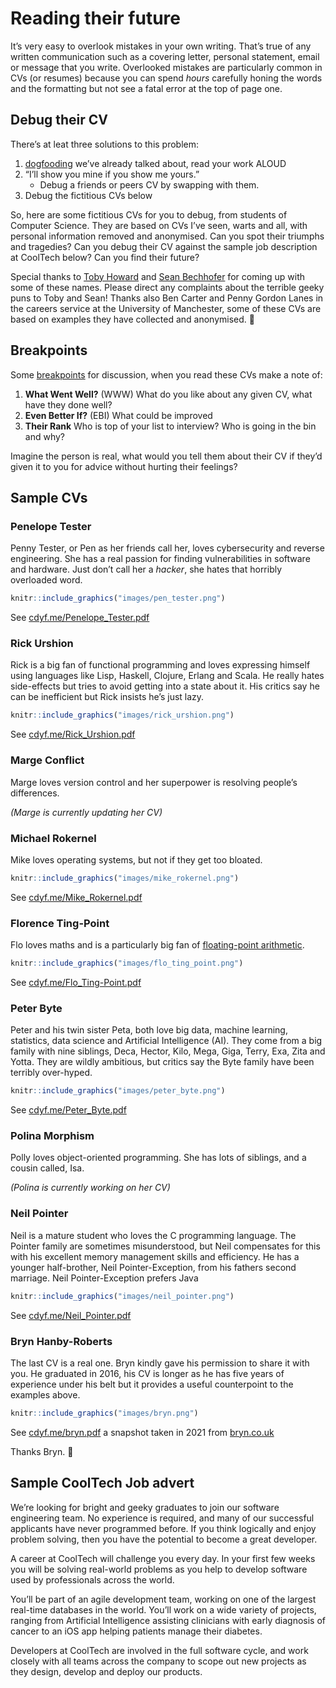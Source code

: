 <!--# (APPENDIX) Appendix {-}-->

# Reading their future {#sampling}

It's very easy to overlook mistakes in your own writing. That's true of any written communication such as a covering letter, personal statement, email or message that you write. Overlooked mistakes are particularly common in CVs (or resumes) because you can spend *hours* carefully honing the words and the formatting but not see a fatal error at the top of page one.

## Debug their CV

There's at leat three solutions to this problem:

1. [dogfooding](#dogfooding) we've already talked about, read your work ALOUD
1. “I'll show you mine if you show me yours.”
    + Debug a friends or peers CV by swapping with them.
1. Debug the fictitious CVs below

So, here are some fictitious CVs for you to debug, from students of Computer Science. They are based on CVs I've seen, warts and all, with personal information removed and anonymised. Can you spot their triumphs and tragedies? Can you debug their CV against the sample job description at CoolTech below? Can you find their future?

Special thanks to [Toby Howard](https://en.wikipedia.org/wiki/Toby_Howard) and [Sean Bechhofer](https://personalpages.manchester.ac.uk/staff/sean.bechhofer/) for coming up with some of these names. Please direct any complaints about the terrible geeky puns to Toby and Sean! Thanks also Ben Carter and Penny Gordon Lanes in the careers service at the University of Manchester, some of these CVs are based on examples they have collected and anonymised. 🙏

## Breakpoints

Some [breakpoints](https://en.wikipedia.org/wiki/Breakpoint) for discussion, when you read these CVs make a note of:

1. **What Went Well?** (WWW) What do you like about any given CV, what have they done well?
1. **Even Better If?** (EBI) What could be improved
1. **Their Rank** Who is top of your list to interview? Who is going in the bin and why?

Imagine the person is real, what would you tell them about their CV if they'd given it to you for advice without hurting their feelings?

## Sample CVs

### Penelope Tester {#pen-tester}

Penny Tester, or Pen as her friends call her, loves cybersecurity and reverse engineering. She has a real passion for finding vulnerabilities in software and hardware. Just don't call her a *hacker*, she hates that horribly overloaded word.

```r
knitr::include_graphics("images/pen_tester.png")
```

See [cdyf.me/Penelope_Tester.pdf](https://www.cdyf.me/Penelope_Tester.pdf)

### Rick Urshion {#rick-urshion}

Rick is a big fan of functional programming and loves expressing himself using languages like Lisp, Haskell, Clojure, Erlang and Scala. He really hates side-effects but tries to avoid getting into a state about it. His critics say he can be inefficient but Rick insists he's just lazy.

```r
knitr::include_graphics("images/rick_urshion.png")
```

See [cdyf.me/Rick_Urshion.pdf](https://www.cdyf.me/Rick_Urshion.pdf)

### Marge Conflict {#marge-conflict}

Marge loves version control and her superpower is resolving people's differences.

*(Marge is currently updating her CV)*

### Michael Rokernel {#mike-rokernel}

Mike loves operating systems, but not if they get too bloated.

```r
knitr::include_graphics("images/mike_rokernel.png")
```

See [cdyf.me/Mike_Rokernel.pdf](https://www.cdyf.me/Mike_Rokernel.pdf)

### Florence Ting-Point {#flo-ting-point}

Flo loves maths and is a particularly big fan of [floating-point arithmetic](https://en.wikipedia.org/wiki/Floating-point_arithmetic).

```r
knitr::include_graphics("images/flo_ting_point.png")
```

See [cdyf.me/Flo_Ting-Point.pdf](https://www.cdyf.me/Flo_Ting-Point.pdf)

### Peter Byte {#peter-byte}

Peter and his twin sister Peta, both love big data, machine learning, statistics, data science and Artificial Intelligence (AI). They come from a big family with nine siblings, Deca, Hector, Kilo, Mega, Giga, Terry, Exa, Zita and Yotta. They are wildly ambitious, but critics say the Byte family have been terribly over-hyped.

```r
knitr::include_graphics("images/peter_byte.png")
```

See [cdyf.me/Peter_Byte.pdf](https://www.cdyf.me/Peter_Byte.pdf)

### Polina Morphism {#polly-morphism}

Polly loves object-oriented programming. She has lots of siblings, and a cousin called, Isa.

*(Polina is currently working on her CV)*

### Neil Pointer {#neil-pointer}

Neil is a mature student who loves the C programming language. The Pointer family are sometimes misunderstood, but Neil compensates for this with his excellent memory management skills and efficiency. He has a younger half-brother, Neil Pointer-Exception, from his fathers second marriage. Neil Pointer-Exception prefers Java  

```r
knitr::include_graphics("images/neil_pointer.png")
```

See [cdyf.me/Neil_Pointer.pdf](https://www.cdyf.me/Neil_Pointer.pdf)

### Bryn Hanby-Roberts {#bryn}

The last CV is a real one. Bryn kindly gave his permission to share it with you. He graduated in 2016, his CV is longer as he has five years of experience under his belt but it provides a useful counterpoint to the examples above.

```r
knitr::include_graphics("images/bryn.png")
```

See [cdyf.me/bryn.pdf](https://www.cdyf.me/bryn.pdf) a snapshot taken in 2021 from [bryn.co.uk](http://bryn.co.uk)

Thanks Bryn. 🙏


## Sample CoolTech Job advert {#cooltech}

We’re looking for bright and geeky graduates to join our software engineering team. No experience is required, and many of our successful applicants have never programmed before. If you think logically and enjoy problem solving, then you have the potential to become a great developer.

A career at CoolTech will challenge you every day. In your first few weeks you will be solving real-world problems as you help to develop software used by professionals across the world.

You’ll be part of an agile development team, working on one of the largest real-time databases in the world. You’ll work on a wide variety of projects, ranging from Artificial Intelligence assisting clinicians with early diagnosis of cancer to an iOS app helping patients manage their diabetes.

Developers at CoolTech are involved in the full software cycle, and work closely with all teams across the company to scope out new projects as they design, develop and deploy our products.






<!-- suggestions from toby

Alex Hacker

Bobby Tables

Justine Time

Gemma Over (friends call her Gem Over)

Dick Claration

Ian Tejer

Ceaser Craplanguage-->
